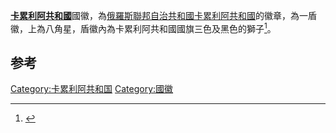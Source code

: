 {{expand|time=2015-01-06T15:22:39+00:00}}
{{Infobox coat of arms
|name             = 卡累利阿共和国国徽
|image            = Coat of Arms of Republic of Karelia.svg
|image_width      = 250
|middle           = 
|middle_width     = 
|middle_caption   = 
|lesser           = 
|lesser_width     = 
|lesser_caption   = 
|image2           = 
|image2_width     = 
|image2_caption   = 
|image9           = 
|image3_width     = 
|image3_caption   = 
|armiger          = 卡累利阿共和国
|year_adopted     =  1993年10月25日
|crest            = 
|torse            = 
|shield           =
|supporters       = 
|compartment      = 
|motto            = 
|orders           = 
|other_elements   = 
|earlier_versions = 
|use              =
}}

'''[[卡累利阿共和國|卡累利阿共和國]]'''國徽，為[[俄羅斯聯邦|俄羅斯聯邦]][[自治共和國|自治共和國]][[卡累利阿共和國|卡累利阿共和國]]的徽章，為一盾徽，上為八角星，盾徽內為卡累利阿共和國國旗三色及黑色的獅子<ref>{{Cite web|title=Coats of arms of Karelia|url=http://heninen.net/gerb/english.htm|accessdate=2019-09-17|work=heninen.net|archive-date=2020-02-17|archive-url=https://web.archive.org/web/20200217175727/http://heninen.net/gerb/english.htm|dead-url=no}}</ref>。

==参考==
{{reflist}}
{{俄罗斯各联邦主体纹章}}
[[Category:卡累利阿共和国|Category:卡累利阿共和国]]
[[Category:國徽|Category:國徽]]